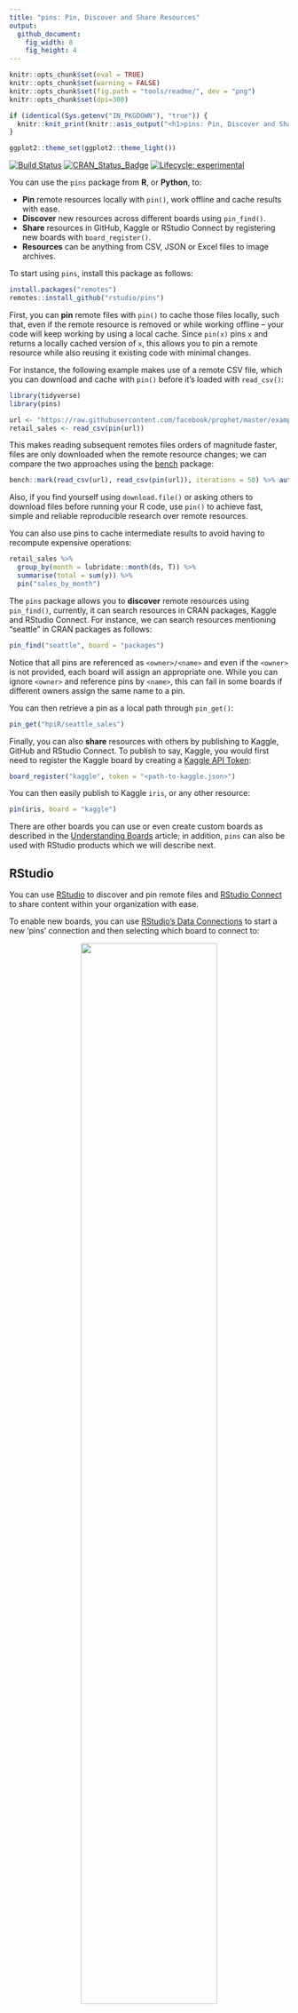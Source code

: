 ```yaml
---
title: "pins: Pin, Discover and Share Resources"
output:
  github_document:
    fig_width: 8
    fig_height: 4
---
```


```r
knitr::opts_chunk$set(eval = TRUE)
knitr::opts_chunk$set(warning = FALSE)
knitr::opts_chunk$set(fig.path = "tools/readme/", dev = "png")
knitr::opts_chunk$set(dpi=300)

if (identical(Sys.getenv("IN_PKGDOWN"), "true")) {
  knitr::knit_print(knitr::asis_output("<h1>pins: Pin, Discover and Share Resources</h1>"))
}

ggplot2::theme_set(ggplot2::theme_light())
```

[![Build Status](https://travis-ci.org/rstudio/pins.svg?branch=master)](https://travis-ci.org/rstudio/pins)
[![CRAN_Status_Badge](https://www.r-pkg.org/badges/version/pins)](https://cran.r-project.org/package=pins)
[![Lifecycle: experimental](https://img.shields.io/badge/lifecycle-maturing-blue.svg)](https://www.tidyverse.org/lifecycle/#maturing)

You can use the `pins` package from **R**, or **Python**, to:

- **Pin** remote resources locally with `pin()`, work offline and cache results with ease.
- **Discover** new resources across different boards using `pin_find()`.
- **Share** resources in GitHub, Kaggle or RStudio Connect by registering new boards with `board_register()`.
- **Resources** can be anything from CSV, JSON or Excel files to image archives.

To start using `pins`, install this package as follows:

``` r
install.packages("remotes")
remotes::install_github("rstudio/pins")
```

First, you can **pin** remote files with `pin()` to cache those files locally, such that, even if the remote resource is removed or while working offline -- your code will keep working by using a local cache. Since `pin(x)` pins `x` and returns a locally cached version of `x`, this allows you to pin a remote resource while also reusing it existing code with minimal changes.

For instance, the following example makes use of a remote CSV file, which you can download and cache with `pin()` before it's loaded with `read_csv()`:

```r
library(tidyverse)
library(pins)

url <- "https://raw.githubusercontent.com/facebook/prophet/master/examples/example_retail_sales.csv"
retail_sales <- read_csv(pin(url))
```

This makes reading subsequent remotes files orders of magnitude faster, files are only downloaded when the remote resource changes; we can compare the two approaches using the [bench](https://CRAN.R-project.org/package=bench) package:

```r
bench::mark(read_csv(url), read_csv(pin(url)), iterations = 50) %>% autoplot()
```

Also, if you find yourself using `download.file()` or asking others to download files before running your R code, use `pin()` to achieve fast, simple and reliable reproducible research over remote resources.

You can also use pins to cache intermediate results to avoid having to recompute expensive operations:

```r
retail_sales %>%
  group_by(month = lubridate::month(ds, T)) %>%
  summarise(total = sum(y)) %>%
  pin("sales_by_month")
```

The `pins` package allows you to **discover** remote resources using `pin_find()`, currently, it can search resources in CRAN packages, Kaggle and RStudio Connect. For instance, we can search resources mentioning "seattle" in CRAN packages as follows:

```r
pin_find("seattle", board = "packages")
```

Notice that all pins are referenced as `<owner>/<name>` and even if the `<owner>` is not provided, each board will assign an appropriate one. While you can ignore `<owner>` and reference pins by `<name>`, this can fail in some boards if different owners assign the same name to a pin.

You can then retrieve a pin as a local path through `pin_get()`:

```r
pin_get("hpiR/seattle_sales")
```

Finally, you can also **share** resources with others by publishing to Kaggle, GitHub and RStudio Connect. To publish to say, Kaggle, you would first need to register the Kaggle board by creating a [Kaggle API Token](https://www.kaggle.com/me/account):

```r
board_register("kaggle", token = "<path-to-kaggle.json>")
```

You can then easily publish to Kaggle `iris`, or any other resource:

```r
pin(iris, board = "kaggle")
```

There are other boards you can use or even create custom boards as described in the [Understanding Boards](https://rstudio.github.io/pins/articles/boards.html) article; in addition, `pins` can also be used with RStudio products which we will describe next.

## RStudio

You can use [RStudio](https://www.rstudio.com/products/rstudio/) to discover and pin remote files and [RStudio Connect](https://www.rstudio.com/products/connect/) to share content within your organization with ease.

To enable new boards, you can use [RStudio's Data Connections](https://blog.rstudio.com/2017/08/16/rstudio-preview-connections/) to start a new 'pins' connection and then selecting which board to connect to:

<center>
![](tools/readme/rstudio-connect-board.png){width=70%}
</center>

Once connected, you can use the connections pane to track the pins you own and preview them with ease. Notice that one connection is created for each board.

<center>
![](tools/readme/rstudio-explore-pins.png){width=50%}
</center>

To **discover** remote resources, simply expand the "Addins" menu and select "Find Pin" from the dropdown. This addin allows you to search for pins across all boards, or scope your search to particular ones as well:

<center>
![](tools/readme/rstudio-discover-pins.png){width=70%}
</center>

You can then **share** local resources using the RStudio Connect board. Lets use `dplyr` and the `hpiR_seattle_sales` pin to analyze this further and then pin our results in RStudio Connect.

```r
board_register("rsconnect")
```
```r
pin_get("hpiR/seattle_sales") %>%
  group_by(baths = ceiling(baths)) %>%
  summarise(sale = floor(mean(sale_price))) %>%
  pin("sales-by-baths", board = "rsconnect")
```

After a pin is published to RStudio Connect, RStudio will open the web interface for that pin and make available various settings applicable to this published pin:

<center>
![](tools/readme/rstudio-share-resources.png){width=90%}
</center>

You can now set the appropriate permissions in RStudio Connect, and voila! From now on, those with access can make use of this remote file locally!

For instance, a colleague can reuse the `sales-by-baths` pin by retrieving it from RStudio Connect and visualize its contents using `ggplot2`:

```r
pin_get("sales-by-baths") %>%
  ggplot(aes(x = baths, y = sale)) +
    geom_point() + geom_smooth(method = 'lm', formula = y ~ exp(x))
```

## Python

All the functionality available in `pins` can also be used from Python as well, first install the `pins` module:

```bash
pip install git+https://github.com/rstudio/pins#subdirectory=python
```

Followed by using `pins` from Python:

```python
import pandas as pd
pd.set_option('display.max_rows', 10)
```
```python
import pins
pins.pin_get("hpiR/seattle_sales")
```

Please make sure to ~~pin~~ visit, [pins.rstudio.com](https://rstudio.github.io/pins/index.html), where you will find detailed documentation and additional resources.
